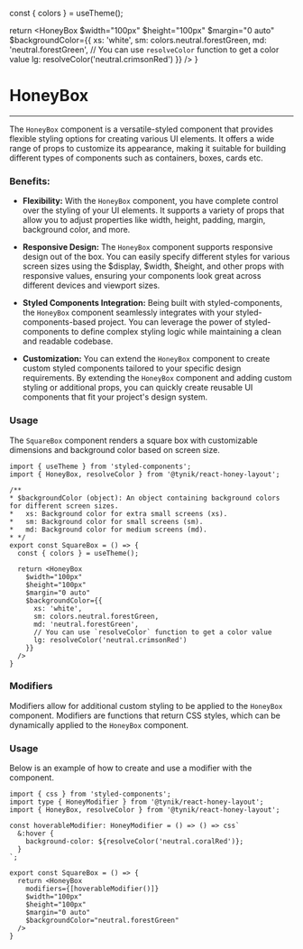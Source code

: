 

  const { colors } = useTheme();

  return <HoneyBox
    $width="100px"
    $height="100px"
    $margin="0 auto"
    $backgroundColor={{
      xs: 'white',
      sm: colors.neutral.forestGreen,
      md: 'neutral.forestGreen',
      // You can use `resolveColor` function to get a color value
      lg: resolveColor('neutral.crimsonRed')
    }}
  />
}

# HoneyBox

---

The `HoneyBox` component is a versatile-styled component that provides flexible styling options for creating various UI
elements. It offers a wide range of props to customize its appearance, making it
suitable for building different types of components such as containers, boxes, cards etc.

### Benefits:

* **Flexibility:** With the `HoneyBox` component, you have complete control over the
styling of your UI elements. It supports a variety of props that allow you to adjust
properties like width, height, padding, margin, background color, and more.

* **Responsive Design:** The `HoneyBox` component supports responsive design out of the box. You can easily
specify different styles for various screen sizes using the $display, $width, $height,
and other props with responsive values, ensuring your components look great across
different devices and viewport sizes.

* **Styled Components Integration:** Being built with styled-components,
the `HoneyBox` component seamlessly integrates with your styled-components-based project.
You can leverage the power of styled-components to define complex styling logic while maintaining a clean and readable codebase.

* **Customization:** You can extend the `HoneyBox` component to create custom styled components
tailored to your specific design requirements. By extending the `HoneyBox` component and
adding custom styling or additional props, you can quickly create reusable UI components
that fit your project's design system.

### Usage

The `SquareBox` component renders a square box with customizable dimensions and background color based on screen size.

<SquareBox/>

~~~tsx
import { useTheme } from 'styled-components';
import { HoneyBox, resolveColor } from '@tynik/react-honey-layout';

/**
* $backgroundColor (object): An object containing background colors for different screen sizes.
*   xs: Background color for extra small screens (xs).
*   sm: Background color for small screens (sm).
*   md: Background color for medium screens (md).
* */
export const SquareBox = () => {
  const { colors } = useTheme();

  return <HoneyBox
    $width="100px"
    $height="100px"
    $margin="0 auto"
    $backgroundColor={{
      xs: 'white',
      sm: colors.neutral.forestGreen,
      md: 'neutral.forestGreen',
      // You can use `resolveColor` function to get a color value
      lg: resolveColor('neutral.crimsonRed')
    }}
  />
}
~~~

### Modifiers

Modifiers allow for additional custom styling to be applied to the `HoneyBox` component.
Modifiers are functions that return CSS styles, which can be dynamically applied to the `HoneyBox` component.

### Usage

Below is an example of how to create and use a modifier with the component.

~~~tsx
import { css } from 'styled-components';
import type { HoneyModifier } from '@tynik/react-honey-layout';
import { HoneyBox, resolveColor } from '@tynik/react-honey-layout';

const hoverableModifier: HoneyModifier = () => () => css`
  &:hover {
    background-color: ${resolveColor('neutral.coralRed')};
  }
`;

export const SquareBox = () => {
  return <HoneyBox
    modifiers={[hoverableModifier()]}
    $width="100px"
    $height="100px"
    $margin="0 auto"
    $backgroundColor="neutral.forestGreen"
  />
}
~~~